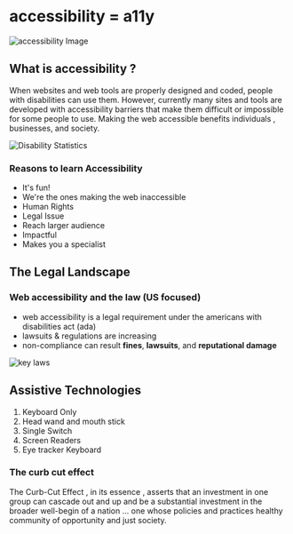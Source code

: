 # accessibility = a11y

![accessibility Image](images/accessibility.png)

## What is accessibility ?

When websites and web tools are properly designed and coded, people with disabilities can use them. However, currently many sites and tools are developed with accessibility barriers that make them difficult or impossible for some people to use. Making the web accessible benefits individuals , businesses, and society.

![Disability Statistics](images/disability_statistics.png)

### Reasons to learn Accessibility
- It's fun!
- We're the ones making the web inaccessible 
- Human Rights 
- Legal Issue
- Reach larger audience
- Impactful
- Makes you a specialist

## The Legal Landscape
### Web accessibility and the law (US focused)
- web accessibility is a legal requirement under the americans with disabilities act (ada)
- lawsuits & regulations are increasing 
- non-compliance can result **fines**, **lawsuits**, and **reputational damage**

![key laws](images/laws.png)

## Assistive Technologies

1. Keyboard Only
2. Head wand and mouth stick
3. Single Switch
4. Screen Readers
5. Eye tracker Keyboard

### The curb cut effect 
The Curb-Cut Effect , in its essence , asserts that an investment in one group can cascade out and up 
and be a substantial investment in the broader well-begin of a nation ...
one whose policies and practices healthy community of opportunity and just society.
